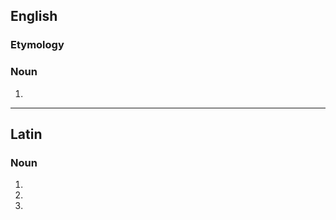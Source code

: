 ==English==

===Etymology===
{{prefix|en|super|taxa}}

===Noun===
{{head|en|noun form}}

# {{plural of|en|supertaxon}}

----

==Latin==

===Noun===
{{la-noun-form|supertaxa}}

# {{inflection of|la|supertaxon||nom|p}}
# {{inflection of|la|supertaxon||acc|p}}
# {{inflection of|la|supertaxon||voc|p}}